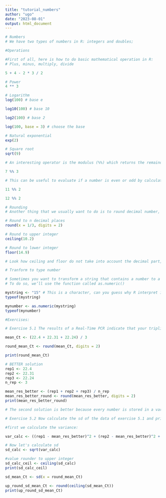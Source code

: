 ```yaml
---
title: "tutorial_numbers"
author: "ugo"
date: "2023-08-01"
output: html_document
---
```


```r
# Numbers
# We have two types of numbers in R: integers and doubles;
```

```r
#Operations

#First of all, here is how to do basic mathematical operation in R:
# Plus, minus, multiply, divide

5 + 4 - 2 * 3 / 2
```
```r
# Power
4 ** 3
```

```r
# Logarithm
log(100) # base e
```

```r
log10(100) # base 10
```

```r
log2(100) # base 2
```

```r
log(100, base = 3) # choose the base
```
```r
# Natural exponential
exp(2)
```
```r
# Square root
sqrt(9)
```
```r
# An interesting operator is the modulus (%%) which returns the remainder of a division, for example:

7 %% 3
```
```r
# This can be useful to evaluate if a number is even or odd by calculating the remainder of the division x / 2 (so using x %% 2): if it is 0, the number x is even, otherwise it is odd.

11 %% 2
```
```r
12 %% 2
```

```r
# Rounding
# Another thing that we usually want to do is to round decimal number, especially after log transformation or division. To do so, we have 3 functions:

# Round to n decimal places
round(x = 1/3, digits = 2)

```

```r
# Round to upper integer
ceiling(10.2)
```
```r
# Round to lower integer
floor(14.9)

# Look how ceiling and floor do not take into account the decimal part, even if it is greater or lower than 0.5.
```
```r
# Tranform to type number

# Sometimes you want to transform a string that contains a number to a numeric type in R. I know we haven’t covered strings yet (next chapter will be on them), but let’s do a bit step forward now just to see this super useful function, that we use a lot when dealing with dataframes.
# To do so, we’ll use the function called as.numeric()

mystring <- "15" # This is a character, can you guess why R interpret it as a character?
typeof(mystring)
```
```r
mynumber <- as.numeric(mystring)
typeof(mynumber)
```

```r
#Exercises:

# Exercise 5.1 The results of a Real-Time PCR indicate that your triplicates for FOXP1 have these Ct: 22.4, 22.31, 22.24. Calculate the mean value and print it rounded to 2 decimal places.

mean_Ct <- (22.4 + 22.31 + 22.24) / 3

round_mean_Ct <- round(mean_Ct, digits = 2)

print(round_mean_Ct)
```
```r
# BETTER solution
rep1 <- 22.4
rep2 <- 22.31
rep3 <- 22.24
n_rep <- 3

mean_res_better <- (rep1 + rep2 + rep3) / n_rep
mean_res_better_round <- round(mean_res_better, digits = 2)
print(mean_res_better_round)

# The second solution is better because every number is stored in a variable, that you then use to calculate the mean value.
```

```r
# Exercise 5.2 Now calculate the sd of the data of exercise 5.1 and print the value rounded to upper integer, to lower integer and to a 4-digit decimal.

#first we calculate the variance:

var_calc <- ((rep1 - mean_res_better)^2 + (rep2 - mean_res_better)^2 + (rep3 - mean_res_better)^2) / (n_rep - 1)

# Now let's calculate sd
sd_calc <- sqrt(var_calc)

#value rounder to upper integer
sd_calc_ceil <- ceiling(sd_calc)
print(sd_calc_ceil)

sd_mean_Ct <- sd(x = round_mean_Ct)

up_round_sd_mean_Ct <- round(ceiling(sd_mean_Ct))
print(up_round_sd_mean_Ct)
```

